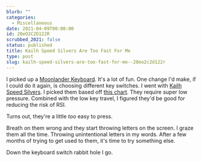```yaml
---
blurb: ""
categories:
  - Miscellaneous
date: 2021-04-09T00:00:00
id: 20eO2C2D122R
scrubbed_2021: false
status: published
title: Kailh Speed Silvers Are Too Fast For Me
type: post
slug: kailh-speed-silvers-are-too-fast-for-me--20eo2c2d122r
---
```


I picked up a [Moonlander Keyboard](https://www.zsa.io/moonlander/). It's a lot of fun. One change I'd make, if I could do it again, is choosing different key switches. I went with [Kailh Speed Silvers](https://mechanicalkeyboards.com/switches/index.php?switch=Kailh-Speed-Silver). I picked them based off [this chart](https://airtable.com/shr2beqjUXzTk6GfS/tblYLigKdFcOriJ1k?backgroundColor=orange&viewControls=on). They require super low pressure. Combined with the low key travel, I figured they'd be good for reducing the risk of RSI. 

Turns out, they're a little *too* easy to press. 

Breath on them wrong and they start throwing letters on the screen. I graze them all the time. Throwing unintentional letters in my words. After a few months of trying to get used to them, it's time to try something else. 

Down the keyboard switch rabbit hole I go.
